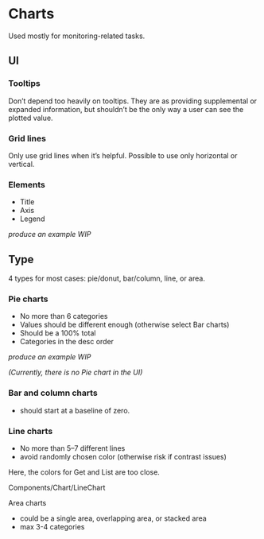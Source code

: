 

<Meta title="Guideline/Chart" />

# Charts

Used mostly for monitoring-related tasks.  

## UI

### Tooltips

Don’t depend too heavily on tooltips. They are as providing supplemental or expanded information, but shouldn’t be the only way a user can see the plotted value.  

### Grid lines

Only use grid lines when it’s helpful. Possible to use only horizontal or vertical.

### Elements

- Title
- Axis
- Legend

*produce an example WIP*

## Type

4 types for most cases: pie/donut, bar/column, line, or area.

### Pie charts

- No more than 6 categories
- Values should be different enough (otherwise select Bar charts)
- Should be a 100% total
- Categories in the desc order

*produce an example WIP*

*(Currently, there is no Pie chart in the UI)*


### Bar and column charts

- should start at a baseline of zero.

<Story id="components-chart-barchart--example" />

### Line charts

- No more than 5–7 different lines
- avoid randomly chosen color (otherwise risk if contrast issues)

Here, the colors for Get and List are too close.


Components/Chart/LineChart  

<Story id="components-button--size" />


Area charts

- could be a single area, overlapping area, or stacked area
- max 3-4 categories

